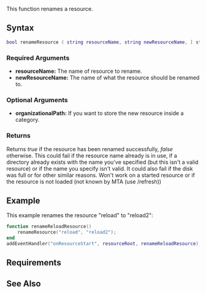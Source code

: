 
{{Server function}}
This function renames a resource.

==Syntax== 
<syntaxhighlight lang="lua">
bool renameResource ( string resourceName, string newResourceName, [ string organizationalPath ] )
</syntaxhighlight> 
{{OOP||[[/resource.md|resource]]:rename}}
===Required Arguments=== 
*'''resourceName:''' The name of resource to rename.
*'''newResourceName:''' The name of what the resource should be renamed to.

===Optional Arguments===
*'''organizationalPath:''' If you want to store the new resource inside a category.

===Returns===
Returns ''true'' if the resource has been renamed successfully, ''false'' otherwise. This could fail if the resource name already is in use, if a directory already exists with the name you've specified (but this isn't a valid resource) or if the name you specify isn't valid. It could also fail if the disk was full or for other similar reasons. Won't work on a started resource or if the resource is not loaded (not known by MTA (use /refresh))

==Example==
This example renames the resource "reload" to "reload2":
<syntaxhighlight lang="lua">function renameReloadResource()
	renameResource("reload", "reload2");
end
addEventHandler("onResourceStart", resourceRoot, renameReloadResource);
</syntaxhighlight>

==Requirements==
{{Requirements|1.1.1-9.03316|n/a|}}

==See Also==
{{Resource_functions}}